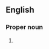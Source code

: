 ==English==

===Proper noun===
{{en-proper noun}}

# {{lb|en|British}} {{init of|en|{{W|Queen's Bench Division}}}}